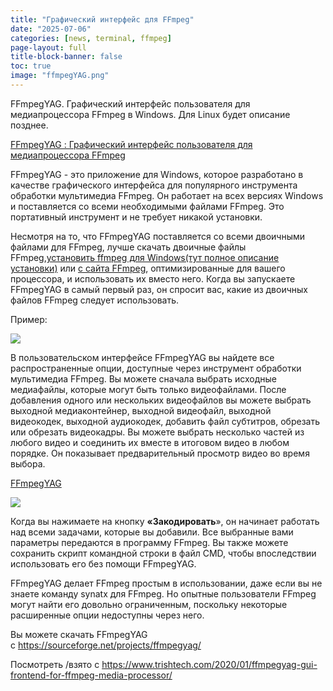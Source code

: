 ```yaml
---
title: "Графический интерфейс для FFmpeg"
date: "2025-07-06"
categories: [news, terminal, ffmpeg]
page-layout: full
title-block-banner: false
toc: true
image: "ffmpegYAG.png"
---
```


FFmpegYAG. Графический интерфейс пользователя для медиапроцессора FFmpeg в Windows. Для Linux будет описание позднее.

[FFmpegYAG : Графический интерфейс пользователя для медиапроцессора FFmpeg](https://www.trishtech.com/2020/01/ffmpegyag-gui-frontend-for-ffmpeg-media-processor/)

FFmpegYAG - это приложение для Windows, которое разработано в качестве графического интерфейса для популярного инструмента обработки мультимедиа FFmpeg. Он работает на всех версиях Windows и поставляется со всеми необходимыми файлами FFmpeg. Это портативный инструмент и не требует никакой установки.

Несмотря на то, что FFmpegYAG поставляется со всеми двоичными файлами для FFmpeg, лучше скачать двоичные файлы FFmpeg,[установить ffmpeg для Windows(тут полное описание установки)](https://routehub.ru/guides/services/ustanovka-ffmpeg-na-windows) или [с сайта FFmpeg](https://ffmpeg.org/download.html), оптимизированные для вашего процессора, и использовать их вместо него. Когда вы запускаете FFmpegYAG в самый первый раз, он спросит вас, какие из двоичных файлов FFmpeg следует использовать.

Пример:

![](ffmpeg_windows.png)

В пользовательском интерфейсе FFmpegYAG вы найдете все распространенные опции, доступные через инструмент обработки мультимедиа FFmpeg. Вы можете сначала выбрать исходные медиафайлы, которые могут быть только видеофайлами. После добавления одного или нескольких видеофайлов вы можете выбрать выходной медиаконтейнер, выходной видеофайл, выходной видеокодек, выходной аудиокодек, добавить файл субтитров, обрезать или обрезать видеокадры. Вы можете выбрать несколько частей из любого видео и соединить их вместе в итоговом видео в любом порядке. Он показывает предварительный просмотр видео во время выбора.

[FFmpegYAG](https://www.trishtech.com/wp-content/uploads/2020/01/ffmpegyag-0.jpg)

![](ffmpegYAG.png)

Когда вы нажимаете на кнопку **«Закодировать**», он начинает работать над всеми задачами, которые вы добавили. Все выбранные вами параметры передаются в программу FFmpeg. Вы также можете сохранить скрипт командной строки в файл CMD, чтобы впоследствии использовать его без помощи FFmpegYAG.

FFmpegYAG делает FFmpeg простым в использовании, даже если вы не знаете команду synatx для FFmpeg. Но опытные пользователи FFmpeg могут найти его довольно ограниченным, поскольку некоторые расширенные опции недоступны через него.

Вы можете скачать FFmpegYAG с [https://sourceforge.net/projects/ffmpegyag/](https://sourceforge.net/projects/ffmpegyag/)

Посмотреть /взято с [https://www.trishtech.com/2020/01/ffmpegyag-gui-frontend-for-ffmpeg-media-processor/](https://www.trishtech.com/2020/01/ffmpegyag-gui-frontend-for-ffmpeg-media-processor/)
